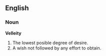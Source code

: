 ==English==
===Noun===
'''Velleity'''
# The lowest posible degree of desire.
# A wish not followed by any effort to obtain.